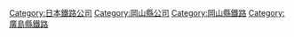 {{catmore}}
{{Commonscat|Ibara Railway}}
{{DEFAULTSORT:Ibara Railway}}
[[Category:日本鐵路公司|Category:日本鐵路公司]]
[[Category:岡山縣公司|Category:岡山縣公司]]
[[Category:岡山縣鐵路|Category:岡山縣鐵路]]
[[Category:廣島縣鐵路|Category:廣島縣鐵路]]